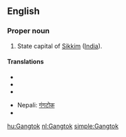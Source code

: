 ==English==

===Proper noun===
{{en-proper-noun}}

# State capital of [[Sikkim]] ([[India]]).

====Translations====
{{trans-top}}
* {{trreq|Bengali}}
* {{trreq|Hindi}}
* {{trreq|Mandarin}}
{{trans-mid}}
* Nepali: [[गंगटोक]]
* {{trreq|Tibetan}}
{{trans-bottom}}

[[hu:Gangtok]]
[[nl:Gangtok]]
[[simple:Gangtok]]